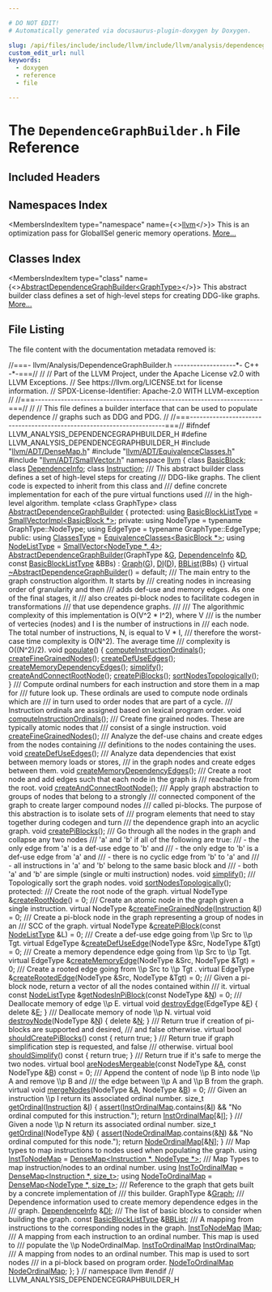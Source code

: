 ```yaml
---

# DO NOT EDIT!
# Automatically generated via docusaurus-plugin-doxygen by Doxygen.

slug: /api/files/include/include/llvm/include/llvm/analysis/dependencegraphbuilder-h
custom_edit_url: null
keywords:
  - doxygen
  - reference
  - file

---
```





# The `DependenceGraphBuilder.h` File Reference

<DoxygenPage pluginConfig={pluginConfig}>



## Included Headers

<IncludesList>
<IncludesListItem
  filePath="llvm/ADT/DenseMap.h"
  permalink="/docs/api/files/include/include/llvm/include/llvm/adt/densemap-h"
  isLocal="true" />
<IncludesListItem
  filePath="llvm/ADT/EquivalenceClasses.h"
  permalink="/docs/api/files/include/include/llvm/include/llvm/adt/equivalenceclasses-h"
  isLocal="true" />
<IncludesListItem
  filePath="llvm/ADT/SmallVector.h"
  permalink="/docs/api/files/include/include/llvm/include/llvm/adt/smallvector-h"
  isLocal="true" />
</IncludesList>

## Namespaces Index

<MembersIndex>

<MembersIndexItem
  type="namespace"
  name={<><a href="/docs/api/namespaces/llvm">llvm</a></>}>
This is an optimization pass for GlobalISel generic memory operations. <a href="/docs/api/namespaces/llvm/#details">More...</a>
</MembersIndexItem>

</MembersIndex>

## Classes Index

<MembersIndex>

<MembersIndexItem
  type="class"
  name={<><a href="/docs/api/classes/llvm/abstractdependencegraphbuilder">AbstractDependenceGraphBuilder&lt;GraphType&gt;</a></>}>
This abstract builder class defines a set of high-level steps for creating DDG-like graphs. <a href="/docs/api/classes/llvm/abstractdependencegraphbuilder/#details">More...</a>
</MembersIndexItem>

</MembersIndex>


## File Listing

The file content with the documentation metadata removed is:

<ProgramListing>

<Link id="l00001" /><CodeLine lineNumber="1"><Highlight kind="comment">//===- llvm/Analysis/DependenceGraphBuilder.h -------------------&#42;- C++ -&#42;-===//</Highlight><Highlight kind="normal"></Highlight></CodeLine>
<Link id="l00002" /><CodeLine lineNumber="2"><Highlight kind="normal"></Highlight><Highlight kind="comment">//</Highlight><Highlight kind="normal"></Highlight></CodeLine>
<Link id="l00003" /><CodeLine lineNumber="3"><Highlight kind="normal"></Highlight><Highlight kind="comment">// Part of the LLVM Project, under the Apache License v2.0 with LLVM Exceptions.</Highlight><Highlight kind="normal"></Highlight></CodeLine>
<Link id="l00004" /><CodeLine lineNumber="4"><Highlight kind="normal"></Highlight><Highlight kind="comment">// See https://llvm.org/LICENSE.txt for license information.</Highlight><Highlight kind="normal"></Highlight></CodeLine>
<Link id="l00005" /><CodeLine lineNumber="5"><Highlight kind="normal"></Highlight><Highlight kind="comment">// SPDX-License-Identifier: Apache-2.0 WITH LLVM-exception</Highlight><Highlight kind="normal"></Highlight></CodeLine>
<Link id="l00006" /><CodeLine lineNumber="6"><Highlight kind="normal"></Highlight><Highlight kind="comment">//</Highlight><Highlight kind="normal"></Highlight></CodeLine>
<Link id="l00007" /><CodeLine lineNumber="7"><Highlight kind="normal"></Highlight><Highlight kind="comment">//===----------------------------------------------------------------------===//</Highlight><Highlight kind="normal"></Highlight></CodeLine>
<Link id="l00008" /><CodeLine lineNumber="8"><Highlight kind="normal"></Highlight><Highlight kind="comment">//</Highlight><Highlight kind="normal"></Highlight></CodeLine>
<Link id="l00009" /><CodeLine lineNumber="9"><Highlight kind="normal"></Highlight><Highlight kind="comment">// This file defines a builder interface that can be used to populate dependence</Highlight><Highlight kind="normal"></Highlight></CodeLine>
<Link id="l00010" /><CodeLine lineNumber="10"><Highlight kind="normal"></Highlight><Highlight kind="comment">// graphs such as DDG and PDG.</Highlight><Highlight kind="normal"></Highlight></CodeLine>
<Link id="l00011" /><CodeLine lineNumber="11"><Highlight kind="normal"></Highlight><Highlight kind="comment">//</Highlight><Highlight kind="normal"></Highlight></CodeLine>
<Link id="l00012" /><CodeLine lineNumber="12"><Highlight kind="normal"></Highlight><Highlight kind="comment">//===----------------------------------------------------------------------===//</Highlight><Highlight kind="normal"></Highlight></CodeLine>
<Link id="l00013" /><CodeLine lineNumber="13"><Highlight kind="normal"></Highlight></CodeLine>
<Link id="l00014" /><CodeLine lineNumber="14"><Highlight kind="normal"></Highlight><Highlight kind="preprocessor">#ifndef LLVM&#95;ANALYSIS&#95;DEPENDENCEGRAPHBUILDER&#95;H</Highlight><Highlight kind="normal"></Highlight></CodeLine>
<Link id="l00015" /><CodeLine lineNumber="15"><Highlight kind="normal"></Highlight><Highlight kind="preprocessor">#define LLVM&#95;ANALYSIS&#95;DEPENDENCEGRAPHBUILDER&#95;H</Highlight><Highlight kind="normal"></Highlight></CodeLine>
<Link id="l00016" /><CodeLine lineNumber="16"><Highlight kind="normal"></Highlight></CodeLine>
<Link id="l00017" /><CodeLine lineNumber="17"><Highlight kind="normal"></Highlight><Highlight kind="preprocessor">#include &quot;<a href="/docs/api/files/include/include/llvm/include/llvm/adt/densemap-h">llvm/ADT/DenseMap.h</a>&quot;</Highlight><Highlight kind="normal"></Highlight></CodeLine>
<Link id="l00018" /><CodeLine lineNumber="18"><Highlight kind="normal"></Highlight><Highlight kind="preprocessor">#include &quot;<a href="/docs/api/files/include/include/llvm/include/llvm/adt/equivalenceclasses-h">llvm/ADT/EquivalenceClasses.h</a>&quot;</Highlight><Highlight kind="normal"></Highlight></CodeLine>
<Link id="l00019" /><CodeLine lineNumber="19"><Highlight kind="normal"></Highlight><Highlight kind="preprocessor">#include &quot;<a href="/docs/api/files/include/include/llvm/include/llvm/adt/smallvector-h">llvm/ADT/SmallVector.h</a>&quot;</Highlight><Highlight kind="normal"></Highlight></CodeLine>
<Link id="l00020" /><CodeLine lineNumber="20"><Highlight kind="normal"></Highlight></CodeLine>
<Link id="l00021" /><CodeLine lineNumber="21"><Highlight kind="normal"></Highlight><Highlight kind="keyword">namespace </Highlight><Highlight kind="normal"><a href="/docs/api/namespaces/llvm">llvm</a> &#123;</Highlight></CodeLine>
<Link id="l00022" /><CodeLine lineNumber="22"><Highlight kind="normal"></Highlight></CodeLine>
<Link id="l00023" /><CodeLine lineNumber="23"><Highlight kind="normal"></Highlight><Highlight kind="keyword">class </Highlight><Highlight kind="normal"><a href="/docs/api/classes/llvm/basicblock">BasicBlock</a>;</Highlight></CodeLine>
<Link id="l00024" /><CodeLine lineNumber="24"><Highlight kind="normal"></Highlight><Highlight kind="keyword">class </Highlight><Highlight kind="normal"><a href="/docs/api/classes/llvm/dependenceinfo">DependenceInfo</a>;</Highlight></CodeLine>
<Link id="l00025" /><CodeLine lineNumber="25"><Highlight kind="normal"></Highlight><Highlight kind="keyword">class </Highlight><Highlight kind="normal"><a href="/docs/api/classes/llvm/instruction">Instruction</a>;</Highlight></CodeLine>
<Link id="l00026" /><CodeLine lineNumber="26"><Highlight kind="normal"></Highlight><Highlight kind="comment"></Highlight></CodeLine>
<Link id="l00027" /><CodeLine lineNumber="27"><Highlight kind="comment">/// This abstract builder class defines a set of high-level steps for creating</Highlight></CodeLine>
<Link id="l00028" /><CodeLine lineNumber="28"><Highlight kind="comment">/// DDG-like graphs. The client code is expected to inherit from this class and</Highlight></CodeLine>
<Link id="l00029" /><CodeLine lineNumber="29"><Highlight kind="comment">/// define concrete implementation for each of the pure virtual functions used</Highlight></CodeLine>
<Link id="l00030" /><CodeLine lineNumber="30"><Highlight kind="comment">/// in the high-level algorithm.</Highlight><Highlight kind="normal"></Highlight></CodeLine>
<Link id="l00031" /><CodeLine lineNumber="31" lineLink="/docs/api/classes/llvm/abstractdependencegraphbuilder"><Highlight kind="normal"></Highlight><Highlight kind="keyword">template</Highlight><Highlight kind="normal"> &lt;</Highlight><Highlight kind="keyword">class</Highlight><Highlight kind="normal"> GraphType&gt; </Highlight><Highlight kind="keyword">class </Highlight><Highlight kind="normal"><a href="/docs/api/classes/llvm/abstractdependencegraphbuilder/#a7b91f6ee87fdd6c6992b19918a51a8fc">AbstractDependenceGraphBuilder</a> &#123;</Highlight></CodeLine>
<Link id="l00032" /><CodeLine lineNumber="32"><Highlight kind="normal"></Highlight><Highlight kind="keyword">protected</Highlight><Highlight kind="normal">:</Highlight></CodeLine>
<Link id="l00033" /><CodeLine lineNumber="33" lineLink="/docs/api/classes/llvm/abstractdependencegraphbuilder/#a3b2bdc5e87a8bb28088f7af9ec9201ab"><Highlight kind="normal">  </Highlight><Highlight kind="keyword">using </Highlight><Highlight kind="normal"><a href="/docs/api/classes/llvm/abstractdependencegraphbuilder/#a3b2bdc5e87a8bb28088f7af9ec9201ab">BasicBlockListType</a> = <a href="/docs/api/classes/llvm/smallvectorimpl">SmallVectorImpl&lt;BasicBlock &#42;&gt;</a>;</Highlight></CodeLine>
<Link id="l00034" /><CodeLine lineNumber="34"><Highlight kind="normal"></Highlight></CodeLine>
<Link id="l00035" /><CodeLine lineNumber="35"><Highlight kind="normal"></Highlight><Highlight kind="keyword">private</Highlight><Highlight kind="normal">:</Highlight></CodeLine>
<Link id="l00036" /><CodeLine lineNumber="36"><Highlight kind="normal">  </Highlight><Highlight kind="keyword">using </Highlight><Highlight kind="normal">NodeType = </Highlight><Highlight kind="keyword">typename</Highlight><Highlight kind="normal"> GraphType::NodeType;</Highlight></CodeLine>
<Link id="l00037" /><CodeLine lineNumber="37"><Highlight kind="normal">  </Highlight><Highlight kind="keyword">using </Highlight><Highlight kind="normal">EdgeType = </Highlight><Highlight kind="keyword">typename</Highlight><Highlight kind="normal"> GraphType::EdgeType;</Highlight></CodeLine>
<Link id="l00038" /><CodeLine lineNumber="38"><Highlight kind="normal"></Highlight></CodeLine>
<Link id="l00039" /><CodeLine lineNumber="39"><Highlight kind="normal"></Highlight><Highlight kind="keyword">public</Highlight><Highlight kind="normal">:</Highlight></CodeLine>
<Link id="l00040" /><CodeLine lineNumber="40" lineLink="/docs/api/classes/llvm/abstractdependencegraphbuilder/#a98fe94e87e392a7b217baab63cfbe821"><Highlight kind="normal">  </Highlight><Highlight kind="keyword">using </Highlight><Highlight kind="normal"><a href="/docs/api/classes/llvm/abstractdependencegraphbuilder/#a98fe94e87e392a7b217baab63cfbe821">ClassesType</a> = <a href="/docs/api/classes/llvm/equivalenceclasses">EquivalenceClasses&lt;BasicBlock &#42;&gt;</a>;</Highlight></CodeLine>
<Link id="l00041" /><CodeLine lineNumber="41" lineLink="/docs/api/classes/llvm/abstractdependencegraphbuilder/#ac6158af6f5ec713149c0547d07d6cabe"><Highlight kind="normal">  </Highlight><Highlight kind="keyword">using </Highlight><Highlight kind="normal"><a href="/docs/api/classes/llvm/abstractdependencegraphbuilder/#ac6158af6f5ec713149c0547d07d6cabe">NodeListType</a> = <a href="/docs/api/classes/llvm/smallvector">SmallVector&lt;NodeType &#42;, 4&gt;</a>;</Highlight></CodeLine>
<Link id="l00042" /><CodeLine lineNumber="42"><Highlight kind="normal"></Highlight></CodeLine>
<Link id="l00043" /><CodeLine lineNumber="43" lineLink="/docs/api/classes/llvm/abstractdependencegraphbuilder/#a7b91f6ee87fdd6c6992b19918a51a8fc"><Highlight kind="normal">  <a href="/docs/api/classes/llvm/abstractdependencegraphbuilder/#a7b91f6ee87fdd6c6992b19918a51a8fc">AbstractDependenceGraphBuilder</a>(GraphType &amp;<a href="/docs/api/files/lib/lib/support/md5-cpp/#ad96b7cf3182ce2ba85e5a7a93b12c441">G</a>, <a href="/docs/api/classes/llvm/dependenceinfo">DependenceInfo</a> &amp;<a href="/docs/api/files/lib/lib/ir/builtingcs-cpp/#a6a9f043784cf87001c84980afa76da82">D</a>,</Highlight></CodeLine>
<Link id="l00044" /><CodeLine lineNumber="44"><Highlight kind="normal">                                 </Highlight><Highlight kind="keyword">const</Highlight><Highlight kind="normal"> <a href="/docs/api/classes/llvm/abstractdependencegraphbuilder/#a3b2bdc5e87a8bb28088f7af9ec9201ab">BasicBlockListType</a> &amp;BBs)</Highlight></CodeLine>
<Link id="l00045" /><CodeLine lineNumber="45"><Highlight kind="normal">      : <a href="/docs/api/classes/llvm/abstractdependencegraphbuilder/#adfe1af074dc71e900744bf6e4fbe3356">Graph</a>(<a href="/docs/api/files/lib/lib/support/md5-cpp/#ad96b7cf3182ce2ba85e5a7a93b12c441">G</a>), <a href="/docs/api/classes/llvm/abstractdependencegraphbuilder/#aa209c1bf2741fdb9c4f7faf9428004cb">DI</a>(<a href="/docs/api/files/lib/lib/ir/builtingcs-cpp/#a6a9f043784cf87001c84980afa76da82">D</a>), <a href="/docs/api/classes/llvm/abstractdependencegraphbuilder/#aaa3998e38833526aca81deca3aa8bef8">BBList</a>(BBs) &#123;&#125;</Highlight></CodeLine>
<Link id="l00046" /><CodeLine lineNumber="46" lineLink="/docs/api/classes/llvm/abstractdependencegraphbuilder/#a923889e18d18e7f53ace52a374a70597"><Highlight kind="normal">  </Highlight><Highlight kind="keyword">virtual</Highlight><Highlight kind="normal"> <a href="/docs/api/classes/llvm/abstractdependencegraphbuilder/#a923889e18d18e7f53ace52a374a70597">~AbstractDependenceGraphBuilder</a>() = </Highlight><Highlight kind="keywordflow">default</Highlight><Highlight kind="normal">;</Highlight></CodeLine>
<Link id="l00047" /><CodeLine lineNumber="47"><Highlight kind="normal"></Highlight><Highlight kind="comment"></Highlight></CodeLine>
<Link id="l00048" /><CodeLine lineNumber="48"><Highlight kind="comment">  /// The main entry to the graph construction algorithm. It starts by</Highlight></CodeLine>
<Link id="l00049" /><CodeLine lineNumber="49"><Highlight kind="comment">  /// creating nodes in increasing order of granularity and then</Highlight></CodeLine>
<Link id="l00050" /><CodeLine lineNumber="50"><Highlight kind="comment">  /// adds def-use and memory edges. As one of the final stages, it</Highlight></CodeLine>
<Link id="l00051" /><CodeLine lineNumber="51"><Highlight kind="comment">  /// also creates pi-block nodes to facilitate codegen in transformations</Highlight></CodeLine>
<Link id="l00052" /><CodeLine lineNumber="52"><Highlight kind="comment">  /// that use dependence graphs.</Highlight></CodeLine>
<Link id="l00053" /><CodeLine lineNumber="53"><Highlight kind="comment">  ///</Highlight></CodeLine>
<Link id="l00054" /><CodeLine lineNumber="54"><Highlight kind="comment">  /// The algorithmic complexity of this implementation is O(V^2 &#42; I^2), where V</Highlight></CodeLine>
<Link id="l00055" /><CodeLine lineNumber="55"><Highlight kind="comment">  /// is the number of vertecies (nodes) and I is the number of instructions in</Highlight></CodeLine>
<Link id="l00056" /><CodeLine lineNumber="56"><Highlight kind="comment">  /// each node. The total number of instructions, N, is equal to V &#42; I,</Highlight></CodeLine>
<Link id="l00057" /><CodeLine lineNumber="57"><Highlight kind="comment">  /// therefore the worst-case time complexity is O(N^2). The average time</Highlight></CodeLine>
<Link id="l00058" /><CodeLine lineNumber="58"><Highlight kind="comment">  /// complexity is O((N^2)/2).</Highlight><Highlight kind="normal"></Highlight></CodeLine>
<Link id="l00059" /><CodeLine lineNumber="59" lineLink="/docs/api/classes/llvm/abstractdependencegraphbuilder/#aa6cc092387721c9933bb8ec763767c3d"><Highlight kind="normal">  </Highlight><Highlight kind="keywordtype">void</Highlight><Highlight kind="normal"> <a href="/docs/api/classes/llvm/abstractdependencegraphbuilder/#aa6cc092387721c9933bb8ec763767c3d">populate</a>() &#123;</Highlight></CodeLine>
<Link id="l00060" /><CodeLine lineNumber="60"><Highlight kind="normal">    <a href="/docs/api/classes/llvm/abstractdependencegraphbuilder/#a022f8d18fe9e9e880c51db47e2f372db">computeInstructionOrdinals</a>();</Highlight></CodeLine>
<Link id="l00061" /><CodeLine lineNumber="61"><Highlight kind="normal">    <a href="/docs/api/classes/llvm/abstractdependencegraphbuilder/#a56732d193d3946d953c77a80e07ef61a">createFineGrainedNodes</a>();</Highlight></CodeLine>
<Link id="l00062" /><CodeLine lineNumber="62"><Highlight kind="normal">    <a href="/docs/api/classes/llvm/abstractdependencegraphbuilder/#ac76acbd497d18c7306f8120c6f11fb51">createDefUseEdges</a>();</Highlight></CodeLine>
<Link id="l00063" /><CodeLine lineNumber="63"><Highlight kind="normal">    <a href="/docs/api/classes/llvm/abstractdependencegraphbuilder/#a9c4196edca24d644ff96e55945abd207">createMemoryDependencyEdges</a>();</Highlight></CodeLine>
<Link id="l00064" /><CodeLine lineNumber="64"><Highlight kind="normal">    <a href="/docs/api/classes/llvm/abstractdependencegraphbuilder/#aa58986a6df89ded5c86fc981ad2bf53c">simplify</a>();</Highlight></CodeLine>
<Link id="l00065" /><CodeLine lineNumber="65"><Highlight kind="normal">    <a href="/docs/api/classes/llvm/abstractdependencegraphbuilder/#a008891a00a9aec8710d95ec82fd72196">createAndConnectRootNode</a>();</Highlight></CodeLine>
<Link id="l00066" /><CodeLine lineNumber="66"><Highlight kind="normal">    <a href="/docs/api/classes/llvm/abstractdependencegraphbuilder/#afba90b653098f15528a273ced632683a">createPiBlocks</a>();</Highlight></CodeLine>
<Link id="l00067" /><CodeLine lineNumber="67"><Highlight kind="normal">    <a href="/docs/api/classes/llvm/abstractdependencegraphbuilder/#a2ca7af382aa1a34576aee355f364447c">sortNodesTopologically</a>();</Highlight></CodeLine>
<Link id="l00068" /><CodeLine lineNumber="68"><Highlight kind="normal">  &#125;</Highlight></CodeLine>
<Link id="l00069" /><CodeLine lineNumber="69"><Highlight kind="normal"></Highlight><Highlight kind="comment"></Highlight></CodeLine>
<Link id="l00070" /><CodeLine lineNumber="70"><Highlight kind="comment">  /// Compute ordinal numbers for each instruction and store them in a map for</Highlight></CodeLine>
<Link id="l00071" /><CodeLine lineNumber="71"><Highlight kind="comment">  /// future look up. These ordinals are used to compute node ordinals which are</Highlight></CodeLine>
<Link id="l00072" /><CodeLine lineNumber="72"><Highlight kind="comment">  /// in turn used to order nodes that are part of a cycle.</Highlight></CodeLine>
<Link id="l00073" /><CodeLine lineNumber="73"><Highlight kind="comment">  /// Instruction ordinals are assigned based on lexical program order.</Highlight><Highlight kind="normal"></Highlight></CodeLine>
<Link id="l00074" /><CodeLine lineNumber="74"><Highlight kind="normal">  </Highlight><Highlight kind="keywordtype">void</Highlight><Highlight kind="normal"> <a href="/docs/api/classes/llvm/abstractdependencegraphbuilder/#a022f8d18fe9e9e880c51db47e2f372db">computeInstructionOrdinals</a>();</Highlight></CodeLine>
<Link id="l00075" /><CodeLine lineNumber="75"><Highlight kind="normal"></Highlight><Highlight kind="comment"></Highlight></CodeLine>
<Link id="l00076" /><CodeLine lineNumber="76"><Highlight kind="comment">  /// Create fine grained nodes. These are typically atomic nodes that</Highlight></CodeLine>
<Link id="l00077" /><CodeLine lineNumber="77"><Highlight kind="comment">  /// consist of a single instruction.</Highlight><Highlight kind="normal"></Highlight></CodeLine>
<Link id="l00078" /><CodeLine lineNumber="78"><Highlight kind="normal">  </Highlight><Highlight kind="keywordtype">void</Highlight><Highlight kind="normal"> <a href="/docs/api/classes/llvm/abstractdependencegraphbuilder/#a56732d193d3946d953c77a80e07ef61a">createFineGrainedNodes</a>();</Highlight></CodeLine>
<Link id="l00079" /><CodeLine lineNumber="79"><Highlight kind="normal"></Highlight><Highlight kind="comment"></Highlight></CodeLine>
<Link id="l00080" /><CodeLine lineNumber="80"><Highlight kind="comment">  /// Analyze the def-use chains and create edges from the nodes containing</Highlight></CodeLine>
<Link id="l00081" /><CodeLine lineNumber="81"><Highlight kind="comment">  /// definitions to the nodes containing the uses.</Highlight><Highlight kind="normal"></Highlight></CodeLine>
<Link id="l00082" /><CodeLine lineNumber="82"><Highlight kind="normal">  </Highlight><Highlight kind="keywordtype">void</Highlight><Highlight kind="normal"> <a href="/docs/api/classes/llvm/abstractdependencegraphbuilder/#ac76acbd497d18c7306f8120c6f11fb51">createDefUseEdges</a>();</Highlight></CodeLine>
<Link id="l00083" /><CodeLine lineNumber="83"><Highlight kind="normal"></Highlight><Highlight kind="comment"></Highlight></CodeLine>
<Link id="l00084" /><CodeLine lineNumber="84"><Highlight kind="comment">  /// Analyze data dependencies that exist between memory loads or stores,</Highlight></CodeLine>
<Link id="l00085" /><CodeLine lineNumber="85"><Highlight kind="comment">  /// in the graph nodes and create edges between them.</Highlight><Highlight kind="normal"></Highlight></CodeLine>
<Link id="l00086" /><CodeLine lineNumber="86"><Highlight kind="normal">  </Highlight><Highlight kind="keywordtype">void</Highlight><Highlight kind="normal"> <a href="/docs/api/classes/llvm/abstractdependencegraphbuilder/#a9c4196edca24d644ff96e55945abd207">createMemoryDependencyEdges</a>();</Highlight></CodeLine>
<Link id="l00087" /><CodeLine lineNumber="87"><Highlight kind="normal"></Highlight><Highlight kind="comment"></Highlight></CodeLine>
<Link id="l00088" /><CodeLine lineNumber="88"><Highlight kind="comment">  /// Create a root node and add edges such that each node in the graph is</Highlight></CodeLine>
<Link id="l00089" /><CodeLine lineNumber="89"><Highlight kind="comment">  /// reachable from the root.</Highlight><Highlight kind="normal"></Highlight></CodeLine>
<Link id="l00090" /><CodeLine lineNumber="90"><Highlight kind="normal">  </Highlight><Highlight kind="keywordtype">void</Highlight><Highlight kind="normal"> <a href="/docs/api/classes/llvm/abstractdependencegraphbuilder/#a008891a00a9aec8710d95ec82fd72196">createAndConnectRootNode</a>();</Highlight></CodeLine>
<Link id="l00091" /><CodeLine lineNumber="91"><Highlight kind="normal"></Highlight><Highlight kind="comment"></Highlight></CodeLine>
<Link id="l00092" /><CodeLine lineNumber="92"><Highlight kind="comment">  /// Apply graph abstraction to groups of nodes that belong to a strongly</Highlight></CodeLine>
<Link id="l00093" /><CodeLine lineNumber="93"><Highlight kind="comment">  /// connected component of the graph to create larger compound nodes</Highlight></CodeLine>
<Link id="l00094" /><CodeLine lineNumber="94"><Highlight kind="comment">  /// called pi-blocks. The purpose of this abstraction is to isolate sets of</Highlight></CodeLine>
<Link id="l00095" /><CodeLine lineNumber="95"><Highlight kind="comment">  /// program elements that need to stay together during codegen and turn</Highlight></CodeLine>
<Link id="l00096" /><CodeLine lineNumber="96"><Highlight kind="comment">  /// the dependence graph into an acyclic graph.</Highlight><Highlight kind="normal"></Highlight></CodeLine>
<Link id="l00097" /><CodeLine lineNumber="97"><Highlight kind="normal">  </Highlight><Highlight kind="keywordtype">void</Highlight><Highlight kind="normal"> <a href="/docs/api/classes/llvm/abstractdependencegraphbuilder/#afba90b653098f15528a273ced632683a">createPiBlocks</a>();</Highlight></CodeLine>
<Link id="l00098" /><CodeLine lineNumber="98"><Highlight kind="normal"></Highlight><Highlight kind="comment"></Highlight></CodeLine>
<Link id="l00099" /><CodeLine lineNumber="99"><Highlight kind="comment">  /// Go through all the nodes in the graph and collapse any two nodes</Highlight></CodeLine>
<Link id="l00100" /><CodeLine lineNumber="100"><Highlight kind="comment">  /// &#39;a&#39; and &#39;b&#39; if all of the following are true:</Highlight></CodeLine>
<Link id="l00101" /><CodeLine lineNumber="101"><Highlight kind="comment">  ///   - the only edge from &#39;a&#39; is a def-use edge to &#39;b&#39; and</Highlight></CodeLine>
<Link id="l00102" /><CodeLine lineNumber="102"><Highlight kind="comment">  ///   - the only edge to &#39;b&#39; is a def-use edge from &#39;a&#39; and</Highlight></CodeLine>
<Link id="l00103" /><CodeLine lineNumber="103"><Highlight kind="comment">  ///   - there is no cyclic edge from &#39;b&#39; to &#39;a&#39; and</Highlight></CodeLine>
<Link id="l00104" /><CodeLine lineNumber="104"><Highlight kind="comment">  ///   - all instructions in &#39;a&#39; and &#39;b&#39; belong to the same basic block and</Highlight></CodeLine>
<Link id="l00105" /><CodeLine lineNumber="105"><Highlight kind="comment">  ///   - both &#39;a&#39; and &#39;b&#39; are simple (single or multi instruction) nodes.</Highlight><Highlight kind="normal"></Highlight></CodeLine>
<Link id="l00106" /><CodeLine lineNumber="106"><Highlight kind="normal">  </Highlight><Highlight kind="keywordtype">void</Highlight><Highlight kind="normal"> <a href="/docs/api/classes/llvm/abstractdependencegraphbuilder/#aa58986a6df89ded5c86fc981ad2bf53c">simplify</a>();</Highlight></CodeLine>
<Link id="l00107" /><CodeLine lineNumber="107"><Highlight kind="normal"></Highlight><Highlight kind="comment"></Highlight></CodeLine>
<Link id="l00108" /><CodeLine lineNumber="108"><Highlight kind="comment">  /// Topologically sort the graph nodes.</Highlight><Highlight kind="normal"></Highlight></CodeLine>
<Link id="l00109" /><CodeLine lineNumber="109"><Highlight kind="normal">  </Highlight><Highlight kind="keywordtype">void</Highlight><Highlight kind="normal"> <a href="/docs/api/classes/llvm/abstractdependencegraphbuilder/#a2ca7af382aa1a34576aee355f364447c">sortNodesTopologically</a>();</Highlight></CodeLine>
<Link id="l00110" /><CodeLine lineNumber="110"><Highlight kind="normal"></Highlight></CodeLine>
<Link id="l00111" /><CodeLine lineNumber="111"><Highlight kind="normal"></Highlight><Highlight kind="keyword">protected</Highlight><Highlight kind="normal">:</Highlight><Highlight kind="comment"></Highlight></CodeLine>
<Link id="l00112" /><CodeLine lineNumber="112"><Highlight kind="comment">  /// Create the root node of the graph.</Highlight><Highlight kind="normal"></Highlight></CodeLine>
<Link id="l00113" /><CodeLine lineNumber="113" lineLink="/docs/api/classes/llvm/abstractdependencegraphbuilder/#a6d0ad7c2f9c9bd805cf19a4b8936e6ae"><Highlight kind="normal">  </Highlight><Highlight kind="keyword">virtual</Highlight><Highlight kind="normal"> NodeType &amp;<a href="/docs/api/classes/llvm/abstractdependencegraphbuilder/#a6d0ad7c2f9c9bd805cf19a4b8936e6ae">createRootNode</a>() = 0;</Highlight></CodeLine>
<Link id="l00114" /><CodeLine lineNumber="114"><Highlight kind="normal"></Highlight><Highlight kind="comment"></Highlight></CodeLine>
<Link id="l00115" /><CodeLine lineNumber="115"><Highlight kind="comment">  /// Create an atomic node in the graph given a single instruction.</Highlight><Highlight kind="normal"></Highlight></CodeLine>
<Link id="l00116" /><CodeLine lineNumber="116" lineLink="/docs/api/classes/llvm/abstractdependencegraphbuilder/#a49a5519e92004994b7d31bdded9fa0d9"><Highlight kind="normal">  </Highlight><Highlight kind="keyword">virtual</Highlight><Highlight kind="normal"> NodeType &amp;<a href="/docs/api/classes/llvm/abstractdependencegraphbuilder/#a49a5519e92004994b7d31bdded9fa0d9">createFineGrainedNode</a>(<a href="/docs/api/classes/llvm/instruction">Instruction</a> &amp;<a href="/docs/api/files/lib/lib/support/md5-cpp/#ac0eafdc9ee161b71e7af98af736952fd">I</a>) = 0;</Highlight></CodeLine>
<Link id="l00117" /><CodeLine lineNumber="117"><Highlight kind="normal"></Highlight><Highlight kind="comment"></Highlight></CodeLine>
<Link id="l00118" /><CodeLine lineNumber="118"><Highlight kind="comment">  /// Create a pi-block node in the graph representing a group of nodes in an</Highlight></CodeLine>
<Link id="l00119" /><CodeLine lineNumber="119"><Highlight kind="comment">  /// SCC of the graph.</Highlight><Highlight kind="normal"></Highlight></CodeLine>
<Link id="l00120" /><CodeLine lineNumber="120" lineLink="/docs/api/classes/llvm/abstractdependencegraphbuilder/#a692ad63098f0ae1d0a7e87cee6dedd6a"><Highlight kind="normal">  </Highlight><Highlight kind="keyword">virtual</Highlight><Highlight kind="normal"> NodeType &amp;<a href="/docs/api/classes/llvm/abstractdependencegraphbuilder/#a692ad63098f0ae1d0a7e87cee6dedd6a">createPiBlock</a>(</Highlight><Highlight kind="keyword">const</Highlight><Highlight kind="normal"> <a href="/docs/api/classes/llvm/abstractdependencegraphbuilder/#ac6158af6f5ec713149c0547d07d6cabe">NodeListType</a> &amp;L) = 0;</Highlight></CodeLine>
<Link id="l00121" /><CodeLine lineNumber="121"><Highlight kind="normal"></Highlight><Highlight kind="comment"></Highlight></CodeLine>
<Link id="l00122" /><CodeLine lineNumber="122"><Highlight kind="comment">  /// Create a def-use edge going from \\p Src to \\p Tgt.</Highlight><Highlight kind="normal"></Highlight></CodeLine>
<Link id="l00123" /><CodeLine lineNumber="123" lineLink="/docs/api/classes/llvm/abstractdependencegraphbuilder/#a8745968d747fee2b8c98819422bd172e"><Highlight kind="normal">  </Highlight><Highlight kind="keyword">virtual</Highlight><Highlight kind="normal"> EdgeType &amp;<a href="/docs/api/classes/llvm/abstractdependencegraphbuilder/#a8745968d747fee2b8c98819422bd172e">createDefUseEdge</a>(NodeType &amp;Src, NodeType &amp;Tgt) = 0;</Highlight></CodeLine>
<Link id="l00124" /><CodeLine lineNumber="124"><Highlight kind="normal"></Highlight><Highlight kind="comment"></Highlight></CodeLine>
<Link id="l00125" /><CodeLine lineNumber="125"><Highlight kind="comment">  /// Create a memory dependence edge going from \\p Src to \\p Tgt.</Highlight><Highlight kind="normal"></Highlight></CodeLine>
<Link id="l00126" /><CodeLine lineNumber="126" lineLink="/docs/api/classes/llvm/abstractdependencegraphbuilder/#a0db1eaa1d590ee67f96ee2118af4e5b7"><Highlight kind="normal">  </Highlight><Highlight kind="keyword">virtual</Highlight><Highlight kind="normal"> EdgeType &amp;<a href="/docs/api/classes/llvm/abstractdependencegraphbuilder/#a0db1eaa1d590ee67f96ee2118af4e5b7">createMemoryEdge</a>(NodeType &amp;Src, NodeType &amp;Tgt) = 0;</Highlight></CodeLine>
<Link id="l00127" /><CodeLine lineNumber="127"><Highlight kind="normal"></Highlight><Highlight kind="comment"></Highlight></CodeLine>
<Link id="l00128" /><CodeLine lineNumber="128"><Highlight kind="comment">  /// Create a rooted edge going from \\p Src to \\p Tgt .</Highlight><Highlight kind="normal"></Highlight></CodeLine>
<Link id="l00129" /><CodeLine lineNumber="129" lineLink="/docs/api/classes/llvm/abstractdependencegraphbuilder/#a550d05205fe4e217c45862cd0455386e"><Highlight kind="normal">  </Highlight><Highlight kind="keyword">virtual</Highlight><Highlight kind="normal"> EdgeType &amp;<a href="/docs/api/classes/llvm/abstractdependencegraphbuilder/#a550d05205fe4e217c45862cd0455386e">createRootedEdge</a>(NodeType &amp;Src, NodeType &amp;Tgt) = 0;</Highlight></CodeLine>
<Link id="l00130" /><CodeLine lineNumber="130"><Highlight kind="normal"></Highlight><Highlight kind="comment"></Highlight></CodeLine>
<Link id="l00131" /><CodeLine lineNumber="131"><Highlight kind="comment">  /// Given a pi-block node, return a vector of all the nodes contained within</Highlight></CodeLine>
<Link id="l00132" /><CodeLine lineNumber="132"><Highlight kind="comment">  /// it.</Highlight><Highlight kind="normal"></Highlight></CodeLine>
<Link id="l00133" /><CodeLine lineNumber="133" lineLink="/docs/api/classes/llvm/abstractdependencegraphbuilder/#a05e33cd36780875465c50c22d1a85ddd"><Highlight kind="normal">  </Highlight><Highlight kind="keyword">virtual</Highlight><Highlight kind="normal"> </Highlight><Highlight kind="keyword">const</Highlight><Highlight kind="normal"> <a href="/docs/api/classes/llvm/abstractdependencegraphbuilder/#ac6158af6f5ec713149c0547d07d6cabe">NodeListType</a> &amp;<a href="/docs/api/classes/llvm/abstractdependencegraphbuilder/#a05e33cd36780875465c50c22d1a85ddd">getNodesInPiBlock</a>(</Highlight><Highlight kind="keyword">const</Highlight><Highlight kind="normal"> NodeType &amp;<a href="/docs/api/files/lib/lib/support/regcomp-c/#a0240ac851181b84ac374872dc5434ee4">N</a>) = 0;</Highlight></CodeLine>
<Link id="l00134" /><CodeLine lineNumber="134"><Highlight kind="normal"></Highlight><Highlight kind="comment"></Highlight></CodeLine>
<Link id="l00135" /><CodeLine lineNumber="135"><Highlight kind="comment">  /// Deallocate memory of edge \\p E.</Highlight><Highlight kind="normal"></Highlight></CodeLine>
<Link id="l00136" /><CodeLine lineNumber="136" lineLink="/docs/api/classes/llvm/abstractdependencegraphbuilder/#a0d2445b044da844555d1f25db33979ce"><Highlight kind="normal">  </Highlight><Highlight kind="keyword">virtual</Highlight><Highlight kind="normal"> </Highlight><Highlight kind="keywordtype">void</Highlight><Highlight kind="normal"> <a href="/docs/api/classes/llvm/abstractdependencegraphbuilder/#a0d2445b044da844555d1f25db33979ce">destroyEdge</a>(EdgeType &amp;<a href="/docs/api/files/lib/lib/ir/builtingcs-cpp/#abb2b3a60ccc38a28239e19a1646e0c8a">E</a>) &#123; </Highlight><Highlight kind="keyword">delete</Highlight><Highlight kind="normal"> &amp;<a href="/docs/api/files/lib/lib/ir/builtingcs-cpp/#abb2b3a60ccc38a28239e19a1646e0c8a">E</a>; &#125;</Highlight></CodeLine>
<Link id="l00137" /><CodeLine lineNumber="137"><Highlight kind="normal"></Highlight><Highlight kind="comment"></Highlight></CodeLine>
<Link id="l00138" /><CodeLine lineNumber="138"><Highlight kind="comment">  /// Deallocate memory of node \\p N.</Highlight><Highlight kind="normal"></Highlight></CodeLine>
<Link id="l00139" /><CodeLine lineNumber="139" lineLink="/docs/api/classes/llvm/abstractdependencegraphbuilder/#ab95e08bc6b6b4d0e95caada63521ad6d"><Highlight kind="normal">  </Highlight><Highlight kind="keyword">virtual</Highlight><Highlight kind="normal"> </Highlight><Highlight kind="keywordtype">void</Highlight><Highlight kind="normal"> <a href="/docs/api/classes/llvm/abstractdependencegraphbuilder/#ab95e08bc6b6b4d0e95caada63521ad6d">destroyNode</a>(NodeType &amp;<a href="/docs/api/files/lib/lib/support/regcomp-c/#a0240ac851181b84ac374872dc5434ee4">N</a>) &#123; </Highlight><Highlight kind="keyword">delete</Highlight><Highlight kind="normal"> &amp;<a href="/docs/api/files/lib/lib/support/regcomp-c/#a0240ac851181b84ac374872dc5434ee4">N</a>; &#125;</Highlight></CodeLine>
<Link id="l00140" /><CodeLine lineNumber="140"><Highlight kind="normal"></Highlight><Highlight kind="comment"></Highlight></CodeLine>
<Link id="l00141" /><CodeLine lineNumber="141"><Highlight kind="comment">  /// Return true if creation of pi-blocks are supported and desired,</Highlight></CodeLine>
<Link id="l00142" /><CodeLine lineNumber="142"><Highlight kind="comment">  /// and false otherwise.</Highlight><Highlight kind="normal"></Highlight></CodeLine>
<Link id="l00143" /><CodeLine lineNumber="143" lineLink="/docs/api/classes/llvm/abstractdependencegraphbuilder/#a0efe68c840fb839433af923abcf4f98a"><Highlight kind="normal">  </Highlight><Highlight kind="keyword">virtual</Highlight><Highlight kind="normal"> </Highlight><Highlight kind="keywordtype">bool</Highlight><Highlight kind="normal"> <a href="/docs/api/classes/llvm/abstractdependencegraphbuilder/#a0efe68c840fb839433af923abcf4f98a">shouldCreatePiBlocks</a>()</Highlight><Highlight kind="keyword"> const </Highlight><Highlight kind="normal">&#123; </Highlight><Highlight kind="keywordflow">return</Highlight><Highlight kind="normal"> </Highlight><Highlight kind="keyword">true</Highlight><Highlight kind="normal">; &#125;</Highlight></CodeLine>
<Link id="l00144" /><CodeLine lineNumber="144"><Highlight kind="normal"></Highlight><Highlight kind="comment"></Highlight></CodeLine>
<Link id="l00145" /><CodeLine lineNumber="145"><Highlight kind="comment">  /// Return true if graph simplification step is requested, and false</Highlight></CodeLine>
<Link id="l00146" /><CodeLine lineNumber="146"><Highlight kind="comment">  /// otherwise.</Highlight><Highlight kind="normal"></Highlight></CodeLine>
<Link id="l00147" /><CodeLine lineNumber="147" lineLink="/docs/api/classes/llvm/abstractdependencegraphbuilder/#a16d76d7fa8623d797dc380af58f7c22e"><Highlight kind="normal">  </Highlight><Highlight kind="keyword">virtual</Highlight><Highlight kind="normal"> </Highlight><Highlight kind="keywordtype">bool</Highlight><Highlight kind="normal"> <a href="/docs/api/classes/llvm/abstractdependencegraphbuilder/#a16d76d7fa8623d797dc380af58f7c22e">shouldSimplify</a>()</Highlight><Highlight kind="keyword"> const </Highlight><Highlight kind="normal">&#123; </Highlight><Highlight kind="keywordflow">return</Highlight><Highlight kind="normal"> </Highlight><Highlight kind="keyword">true</Highlight><Highlight kind="normal">; &#125;</Highlight></CodeLine>
<Link id="l00148" /><CodeLine lineNumber="148"><Highlight kind="normal"></Highlight><Highlight kind="comment"></Highlight></CodeLine>
<Link id="l00149" /><CodeLine lineNumber="149"><Highlight kind="comment">  /// Return true if it&#39;s safe to merge the two nodes.</Highlight><Highlight kind="normal"></Highlight></CodeLine>
<Link id="l00150" /><CodeLine lineNumber="150" lineLink="/docs/api/classes/llvm/abstractdependencegraphbuilder/#af4e8f893add52ec0fef867263cf6982f"><Highlight kind="normal">  </Highlight><Highlight kind="keyword">virtual</Highlight><Highlight kind="normal"> </Highlight><Highlight kind="keywordtype">bool</Highlight><Highlight kind="normal"> <a href="/docs/api/classes/llvm/abstractdependencegraphbuilder/#af4e8f893add52ec0fef867263cf6982f">areNodesMergeable</a>(</Highlight><Highlight kind="keyword">const</Highlight><Highlight kind="normal"> NodeType &amp;<a href="/docs/api/files/lib/lib/ir/builtingcs-cpp/#a2e38c85003a042421cde1647632d0b72">A</a>,</Highlight></CodeLine>
<Link id="l00151" /><CodeLine lineNumber="151"><Highlight kind="normal">                                 </Highlight><Highlight kind="keyword">const</Highlight><Highlight kind="normal"> NodeType &amp;<a href="/docs/api/files/lib/lib/ir/builtingcs-cpp/#ae76959fe811ba090de4cba69ac00f1da">B</a>) </Highlight><Highlight kind="keyword">const</Highlight><Highlight kind="normal"> = 0;</Highlight></CodeLine>
<Link id="l00152" /><CodeLine lineNumber="152"><Highlight kind="normal"></Highlight><Highlight kind="comment"></Highlight></CodeLine>
<Link id="l00153" /><CodeLine lineNumber="153"><Highlight kind="comment">  /// Append the content of node \\p B into node \\p A and remove \\p B and</Highlight></CodeLine>
<Link id="l00154" /><CodeLine lineNumber="154"><Highlight kind="comment">  /// the edge between \\p A and \\p B from the graph.</Highlight><Highlight kind="normal"></Highlight></CodeLine>
<Link id="l00155" /><CodeLine lineNumber="155" lineLink="/docs/api/classes/llvm/abstractdependencegraphbuilder/#aa203d4dd4a4b21ce9f1769684ead617a"><Highlight kind="normal">  </Highlight><Highlight kind="keyword">virtual</Highlight><Highlight kind="normal"> </Highlight><Highlight kind="keywordtype">void</Highlight><Highlight kind="normal"> <a href="/docs/api/classes/llvm/abstractdependencegraphbuilder/#aa203d4dd4a4b21ce9f1769684ead617a">mergeNodes</a>(NodeType &amp;<a href="/docs/api/files/lib/lib/ir/builtingcs-cpp/#a2e38c85003a042421cde1647632d0b72">A</a>, NodeType &amp;<a href="/docs/api/files/lib/lib/ir/builtingcs-cpp/#ae76959fe811ba090de4cba69ac00f1da">B</a>) = 0;</Highlight></CodeLine>
<Link id="l00156" /><CodeLine lineNumber="156"><Highlight kind="normal"></Highlight><Highlight kind="comment"></Highlight></CodeLine>
<Link id="l00157" /><CodeLine lineNumber="157"><Highlight kind="comment">  /// Given an instruction \\p I return its associated ordinal number.</Highlight><Highlight kind="normal"></Highlight></CodeLine>
<Link id="l00158" /><CodeLine lineNumber="158" lineLink="/docs/api/classes/llvm/abstractdependencegraphbuilder/#ac47f2ea1faaea3efe3e33337c0738c2f"><Highlight kind="normal">  </Highlight><Highlight kind="keywordtype">size&#95;t</Highlight><Highlight kind="normal"> <a href="/docs/api/classes/llvm/abstractdependencegraphbuilder/#ac47f2ea1faaea3efe3e33337c0738c2f">getOrdinal</a>(<a href="/docs/api/classes/llvm/instruction">Instruction</a> &amp;<a href="/docs/api/files/lib/lib/support/md5-cpp/#ac0eafdc9ee161b71e7af98af736952fd">I</a>) &#123;</Highlight></CodeLine>
<Link id="l00159" /><CodeLine lineNumber="159"><Highlight kind="normal">    <a href="/docs/api/files/lib/lib/target/lib/target/amdgpu/silowercontrolflow-cpp/#a4868c5d81c5ccc98c47aeab6244346a0">assert</a>(<a href="/docs/api/classes/llvm/abstractdependencegraphbuilder/#a76b252b935930d919653b4b647c06fed">InstOrdinalMap</a>.contains(&amp;<a href="/docs/api/files/lib/lib/support/md5-cpp/#ac0eafdc9ee161b71e7af98af736952fd">I</a>) &amp;&amp;</Highlight></CodeLine>
<Link id="l00160" /><CodeLine lineNumber="160"><Highlight kind="normal">           </Highlight><Highlight kind="stringliteral">&quot;No ordinal computed for this instruction.&quot;</Highlight><Highlight kind="normal">);</Highlight></CodeLine>
<Link id="l00161" /><CodeLine lineNumber="161"><Highlight kind="normal">    </Highlight><Highlight kind="keywordflow">return</Highlight><Highlight kind="normal"> <a href="/docs/api/classes/llvm/abstractdependencegraphbuilder/#a76b252b935930d919653b4b647c06fed">InstOrdinalMap</a>&#91;&amp;<a href="/docs/api/files/lib/lib/support/md5-cpp/#ac0eafdc9ee161b71e7af98af736952fd">I</a>&#93;;</Highlight></CodeLine>
<Link id="l00162" /><CodeLine lineNumber="162"><Highlight kind="normal">  &#125;</Highlight></CodeLine>
<Link id="l00163" /><CodeLine lineNumber="163"><Highlight kind="normal"></Highlight><Highlight kind="comment"></Highlight></CodeLine>
<Link id="l00164" /><CodeLine lineNumber="164"><Highlight kind="comment">  /// Given a node \\p N return its associated ordinal number.</Highlight><Highlight kind="normal"></Highlight></CodeLine>
<Link id="l00165" /><CodeLine lineNumber="165" lineLink="/docs/api/classes/llvm/abstractdependencegraphbuilder/#ac987bb4640feeb3e68c416f1bba3d8e3"><Highlight kind="normal">  </Highlight><Highlight kind="keywordtype">size&#95;t</Highlight><Highlight kind="normal"> <a href="/docs/api/classes/llvm/abstractdependencegraphbuilder/#ac987bb4640feeb3e68c416f1bba3d8e3">getOrdinal</a>(NodeType &amp;<a href="/docs/api/files/lib/lib/support/regcomp-c/#a0240ac851181b84ac374872dc5434ee4">N</a>) &#123;</Highlight></CodeLine>
<Link id="l00166" /><CodeLine lineNumber="166"><Highlight kind="normal">    <a href="/docs/api/files/lib/lib/target/lib/target/amdgpu/silowercontrolflow-cpp/#a4868c5d81c5ccc98c47aeab6244346a0">assert</a>(<a href="/docs/api/classes/llvm/abstractdependencegraphbuilder/#ace3dba236f7832e89050397843bc5deb">NodeOrdinalMap</a>.contains(&amp;<a href="/docs/api/files/lib/lib/support/regcomp-c/#a0240ac851181b84ac374872dc5434ee4">N</a>) &amp;&amp; </Highlight><Highlight kind="stringliteral">&quot;No ordinal computed for this node.&quot;</Highlight><Highlight kind="normal">);</Highlight></CodeLine>
<Link id="l00167" /><CodeLine lineNumber="167"><Highlight kind="normal">    </Highlight><Highlight kind="keywordflow">return</Highlight><Highlight kind="normal"> <a href="/docs/api/classes/llvm/abstractdependencegraphbuilder/#ace3dba236f7832e89050397843bc5deb">NodeOrdinalMap</a>&#91;&amp;<a href="/docs/api/files/lib/lib/support/regcomp-c/#a0240ac851181b84ac374872dc5434ee4">N</a>&#93;;</Highlight></CodeLine>
<Link id="l00168" /><CodeLine lineNumber="168"><Highlight kind="normal">  &#125;</Highlight></CodeLine>
<Link id="l00169" /><CodeLine lineNumber="169"><Highlight kind="normal"></Highlight><Highlight kind="comment"></Highlight></CodeLine>
<Link id="l00170" /><CodeLine lineNumber="170"><Highlight kind="comment">  /// Map types to map instructions to nodes used when populating the graph.</Highlight><Highlight kind="normal"></Highlight></CodeLine>
<Link id="l00171" /><CodeLine lineNumber="171" lineLink="/docs/api/classes/llvm/abstractdependencegraphbuilder/#a17ddea5e93745f0f45f79a33964caa18"><Highlight kind="normal">  </Highlight><Highlight kind="keyword">using </Highlight><Highlight kind="normal"><a href="/docs/api/classes/llvm/abstractdependencegraphbuilder/#a17ddea5e93745f0f45f79a33964caa18">InstToNodeMap</a> = <a href="/docs/api/classes/llvm/densemap">DenseMap&lt;Instruction &#42;, NodeType &#42;&gt;</a>;</Highlight></CodeLine>
<Link id="l00172" /><CodeLine lineNumber="172"><Highlight kind="normal"></Highlight><Highlight kind="comment"></Highlight></CodeLine>
<Link id="l00173" /><CodeLine lineNumber="173"><Highlight kind="comment">  /// Map Types to map instruction/nodes to an ordinal number.</Highlight><Highlight kind="normal"></Highlight></CodeLine>
<Link id="l00174" /><CodeLine lineNumber="174" lineLink="/docs/api/classes/llvm/abstractdependencegraphbuilder/#aeb8f7ff0ddb759dcbf5768f6c225a8f8"><Highlight kind="normal">  </Highlight><Highlight kind="keyword">using </Highlight><Highlight kind="normal"><a href="/docs/api/classes/llvm/abstractdependencegraphbuilder/#aeb8f7ff0ddb759dcbf5768f6c225a8f8">InstToOrdinalMap</a> = <a href="/docs/api/classes/llvm/densemap">DenseMap&lt;Instruction &#42;, size&#95;t&gt;</a>;</Highlight></CodeLine>
<Link id="l00175" /><CodeLine lineNumber="175" lineLink="/docs/api/classes/llvm/abstractdependencegraphbuilder/#a77f48b546fbaf209b15da0255e8468ee"><Highlight kind="normal">  </Highlight><Highlight kind="keyword">using </Highlight><Highlight kind="normal"><a href="/docs/api/classes/llvm/abstractdependencegraphbuilder/#a77f48b546fbaf209b15da0255e8468ee">NodeToOrdinalMap</a> = <a href="/docs/api/classes/llvm/densemap">DenseMap&lt;NodeType &#42;, size&#95;t&gt;</a>;</Highlight></CodeLine>
<Link id="l00176" /><CodeLine lineNumber="176"><Highlight kind="normal"></Highlight><Highlight kind="comment"></Highlight></CodeLine>
<Link id="l00177" /><CodeLine lineNumber="177"><Highlight kind="comment">  /// Reference to the graph that gets built by a concrete implementation of</Highlight></CodeLine>
<Link id="l00178" /><CodeLine lineNumber="178"><Highlight kind="comment">  /// this builder.</Highlight><Highlight kind="normal"></Highlight></CodeLine>
<Link id="l00179" /><CodeLine lineNumber="179" lineLink="/docs/api/classes/llvm/abstractdependencegraphbuilder/#adfe1af074dc71e900744bf6e4fbe3356"><Highlight kind="normal">  GraphType &amp;<a href="/docs/api/classes/llvm/abstractdependencegraphbuilder/#adfe1af074dc71e900744bf6e4fbe3356">Graph</a>;</Highlight></CodeLine>
<Link id="l00180" /><CodeLine lineNumber="180"><Highlight kind="normal"></Highlight><Highlight kind="comment"></Highlight></CodeLine>
<Link id="l00181" /><CodeLine lineNumber="181"><Highlight kind="comment">  /// Dependence information used to create memory dependence edges in the</Highlight></CodeLine>
<Link id="l00182" /><CodeLine lineNumber="182"><Highlight kind="comment">  /// graph.</Highlight><Highlight kind="normal"></Highlight></CodeLine>
<Link id="l00183" /><CodeLine lineNumber="183" lineLink="/docs/api/classes/llvm/abstractdependencegraphbuilder/#aa209c1bf2741fdb9c4f7faf9428004cb"><Highlight kind="normal">  <a href="/docs/api/classes/llvm/dependenceinfo">DependenceInfo</a> &amp;<a href="/docs/api/classes/llvm/abstractdependencegraphbuilder/#aa209c1bf2741fdb9c4f7faf9428004cb">DI</a>;</Highlight></CodeLine>
<Link id="l00184" /><CodeLine lineNumber="184"><Highlight kind="normal"></Highlight><Highlight kind="comment"></Highlight></CodeLine>
<Link id="l00185" /><CodeLine lineNumber="185"><Highlight kind="comment">  /// The list of basic blocks to consider when building the graph.</Highlight><Highlight kind="normal"></Highlight></CodeLine>
<Link id="l00186" /><CodeLine lineNumber="186" lineLink="/docs/api/classes/llvm/abstractdependencegraphbuilder/#aaa3998e38833526aca81deca3aa8bef8"><Highlight kind="normal">  </Highlight><Highlight kind="keyword">const</Highlight><Highlight kind="normal"> <a href="/docs/api/classes/llvm/abstractdependencegraphbuilder/#a3b2bdc5e87a8bb28088f7af9ec9201ab">BasicBlockListType</a> &amp;<a href="/docs/api/classes/llvm/abstractdependencegraphbuilder/#aaa3998e38833526aca81deca3aa8bef8">BBList</a>;</Highlight></CodeLine>
<Link id="l00187" /><CodeLine lineNumber="187"><Highlight kind="normal"></Highlight><Highlight kind="comment"></Highlight></CodeLine>
<Link id="l00188" /><CodeLine lineNumber="188"><Highlight kind="comment">  /// A mapping from instructions to the corresponding nodes in the graph.</Highlight><Highlight kind="normal"></Highlight></CodeLine>
<Link id="l00189" /><CodeLine lineNumber="189" lineLink="/docs/api/classes/llvm/abstractdependencegraphbuilder/#aaba43f6de0784dea46cb0cab896cb63a"><Highlight kind="normal">  <a href="/docs/api/classes/llvm/abstractdependencegraphbuilder/#a17ddea5e93745f0f45f79a33964caa18">InstToNodeMap</a> <a href="/docs/api/classes/llvm/abstractdependencegraphbuilder/#aaba43f6de0784dea46cb0cab896cb63a">IMap</a>;</Highlight></CodeLine>
<Link id="l00190" /><CodeLine lineNumber="190"><Highlight kind="normal"></Highlight><Highlight kind="comment"></Highlight></CodeLine>
<Link id="l00191" /><CodeLine lineNumber="191"><Highlight kind="comment">  /// A mapping from each instruction to an ordinal number. This map is used to</Highlight></CodeLine>
<Link id="l00192" /><CodeLine lineNumber="192"><Highlight kind="comment">  /// populate the \\p NodeOrdinalMap.</Highlight><Highlight kind="normal"></Highlight></CodeLine>
<Link id="l00193" /><CodeLine lineNumber="193" lineLink="/docs/api/classes/llvm/abstractdependencegraphbuilder/#a76b252b935930d919653b4b647c06fed"><Highlight kind="normal">  <a href="/docs/api/classes/llvm/abstractdependencegraphbuilder/#aeb8f7ff0ddb759dcbf5768f6c225a8f8">InstToOrdinalMap</a> <a href="/docs/api/classes/llvm/abstractdependencegraphbuilder/#a76b252b935930d919653b4b647c06fed">InstOrdinalMap</a>;</Highlight></CodeLine>
<Link id="l00194" /><CodeLine lineNumber="194"><Highlight kind="normal"></Highlight><Highlight kind="comment"></Highlight></CodeLine>
<Link id="l00195" /><CodeLine lineNumber="195"><Highlight kind="comment">  /// A mapping from nodes to an ordinal number. This map is used to sort nodes</Highlight></CodeLine>
<Link id="l00196" /><CodeLine lineNumber="196"><Highlight kind="comment">  /// in a pi-block based on program order.</Highlight><Highlight kind="normal"></Highlight></CodeLine>
<Link id="l00197" /><CodeLine lineNumber="197" lineLink="/docs/api/classes/llvm/abstractdependencegraphbuilder/#ace3dba236f7832e89050397843bc5deb"><Highlight kind="normal">  <a href="/docs/api/classes/llvm/abstractdependencegraphbuilder/#a77f48b546fbaf209b15da0255e8468ee">NodeToOrdinalMap</a> <a href="/docs/api/classes/llvm/abstractdependencegraphbuilder/#ace3dba236f7832e89050397843bc5deb">NodeOrdinalMap</a>;</Highlight></CodeLine>
<Link id="l00198" /><CodeLine lineNumber="198"><Highlight kind="normal">&#125;;</Highlight></CodeLine>
<Link id="l00199" /><CodeLine lineNumber="199"><Highlight kind="normal"></Highlight></CodeLine>
<Link id="l00200" /><CodeLine lineNumber="200"><Highlight kind="normal">&#125; </Highlight><Highlight kind="comment">// namespace llvm</Highlight><Highlight kind="normal"></Highlight></CodeLine>
<Link id="l00201" /><CodeLine lineNumber="201"><Highlight kind="normal"></Highlight></CodeLine>
<Link id="l00202" /><CodeLine lineNumber="202"><Highlight kind="normal"></Highlight><Highlight kind="preprocessor">#endif </Highlight><Highlight kind="comment">// LLVM&#95;ANALYSIS&#95;DEPENDENCEGRAPHBUILDER&#95;H</Highlight><Highlight kind="normal"></Highlight></CodeLine>

</ProgramListing>

</DoxygenPage>
